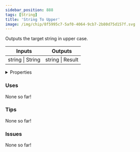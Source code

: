 ```yaml
---
sidebar_position: 888
tags: [String]
title: 'String To Upper'
image: /img/chip/8f5995c7-5af0-4064-9cb7-2b80d75d157f.svg
---
```


Outputs the target string in upper case.



<IChip uuid="8f5995c7-5af0-4064-9cb7-2b80d75d157f"/>

<table><thead><tr><th>Inputs</th><th>Outputs</th></tr></thead><tbody><tr><td>string | String</td><td>string | Result</td></tr></tbody></table>

<details>
  <summary>Properties</summary>
  <div>
    <div>
    <table>
      <tbody>
        <tr>
          <td>Is beta required?</td>
          <td>No</td>
        </tr>
        <tr>
          <td>Is chip a trolling risk?</td>
          <td>No</td>
        </tr>
        <tr>
          <td>Is chip a role assignment risk?</td>
          <td>No</td>
        </tr>
        <tr>
          <td>Chip UUID</td>
          <td>8f5995c7-5af0-4064-9cb7-2b80d75d157f</td>
        </tr>
        <tr>
          <td>Room availability</td>
          <td>Available everywhere</td>
        </tr>
      </tbody>
    </table>
    </div>
  </div>
</details>

### Uses

None so far!

### Tips

None so far!

### Issues

None so far!